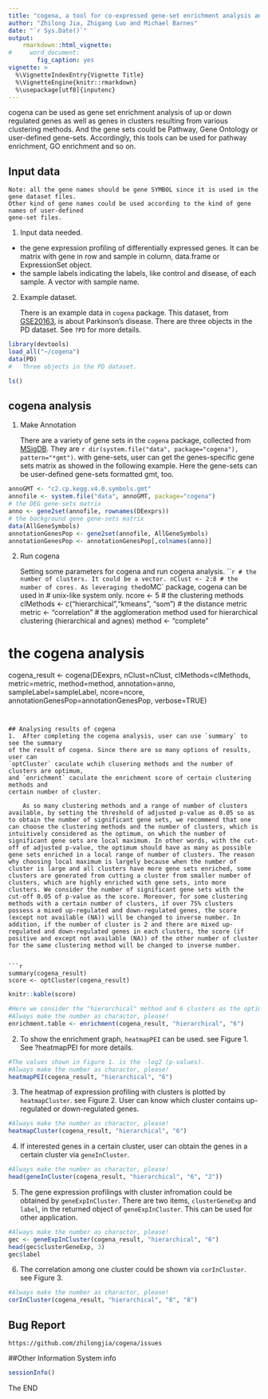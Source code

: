 ```yaml
---
title: "cogena, a tool for co-expressed gene-set enrichment analysis and visualization"
author: "Zhilong Jia, Zhigang Luo and Michael Barnes"
date: "`r Sys.Date()`"
output:
    rmarkdown::html_vignette:
#     word_document:
        fig_caption: yes
vignette: >
  %\VignetteIndexEntry{Vignette Title}
  %\VignetteEngine{knitr::rmarkdown}
  %\usepackage[utf8]{inputenc}
---
```


cogena can be used as gene set enrichment analysis of up or down regulated 
genes as well as genes in clusters resulting from various clustering methods. 
And the gene sets could be Pathway, Gene Ontology or user-defined gene-sets. 
Accordingly, this tools can be used for pathway enrichment, GO enrichment 
and so on.  

## Input data
    Note: all the gene names should be gene SYMBOL since it is used in the gene dataset files.
    Other kind of gene names could be used according to the kind of gene names of user-defined
    gene-set files.

1. Input data needed.

- the gene expression profiling of differentially expressed genes. It can be 
matrix with gene in row and sample in column, data.frame or ExpressionSet object.
- the sample labels indicating the labels, like control and disease, of each 
sample. A vector with sample name.

2. Example dataset.

    There is an example data in `cogena` package. This dataset, from [GSE20163](http://www.ncbi.nlm.nih.gov/geo/query/acc.cgi?acc=GSE20163), is about Parkinson's disease. 
    There are three objects in the PD dataset. See `?PD` for more details.

```r
library(devtools)
load_all("~/cogena")
data(PD)
#   Three objects in the PD dataset.
```
```r
ls()
```

## cogena analysis

1.  Make Annotation

    There are a variety of gene sets in the `cogena` package, collected from 
    [MSigDB](http://www.broadinstitute.org/gsea/msigdb/index.jsp). They are `r dir(system.file("data", package="cogena"), pattern="*gmt")`. with gene-sets, user can get the genes-specific gene
    sets matrix as showed in the following example. Here the gene-sets can be user-defined
    gene-sets formatted gmt, too.
    
```r
annoGMT <- "c2.cp.kegg.v4.0.symbols.gmt"
annofile <- system.file("data", annoGMT, package="cogena")
# the DEG gene-sets matrix
anno <- gene2set(annofile, rownames(DEexprs))
# the background gene gene-sets matrix
data(AllGeneSymbols)
annotationGenesPop <- gene2set(annofile, AllGeneSymbols)
annotationGenesPop <- annotationGenesPop[,colnames(anno)]
```

    
2. Run cogena

    Setting some parameters for cogena and run cogena analysis.
```r
# the number of clusters. It could be a vector.
nClust <- 2:8
# the number of cores. As leveraging the `doMC` package, cogena can be used in
# unix-like system only.
ncore <- 5
# the clustering methods
clMethods <- c("hierarchical","kmeans", "som")
# the distance metric
metric <- "correlation"
# the agglomeration method used for hierarchical clustering (hierarchical and agnes)
method <- "complete"

# the cogena analysis
cogena_result <- cogena(DEexprs, nClust=nClust, clMethods=clMethods, metric=metric,
                      method=method,  annotation=anno, sampleLabel=sampleLabel, 
                      ncore=ncore, annotationGenesPop=annotationGenesPop, verbose=TRUE)
```


## Analysing results of cogena
1.  After completing the cogena analysis, user can use `summary` to see the summary 
of the result of cogena. Since there are so many options of results, user can 
`optCluster` caculate wchih clusering methods and the number of clusters are optimum, 
and `enrichment` caculate the enrichment score of certain clustering methods and 
certain number of cluster.

    As so many clustering methods and a range of number of clusters available, by setting the threshold of adjusted p-value as 0.05 so as to obtain the number of significant gene sets, we recommend that one can choose the clustering methods and the number of clusters, which is intuitively considered as the optimum, on which the number of significant gene sets are local maximum. In other words, with the cut-off of adjusted p-value, the optimum should have as many as possible gene sets enriched in a local range of number of clusters. The reason why choosing local maximum is largely because when the number of cluster is large and all clusters have more gene sets enriched, some clusters are generated from cutting a cluster from smaller number of clusters, which are highly enriched with gene sets, into more clusters. We consider the number of significant gene sets with the cut-off 0.05 of p-value as the score. Moreover, for some clustering methods with a certain number of clusters, if over 75% clusters possess a mixed up-regulated and down-regulated genes, the score (except not available (NA)) will be changed to inverse number. In addition, if the number of cluster is 2 and there are mixed up-regulated and down-regulated genes in each clusters, the score (if positive and except not available (NA)) of the other number of cluster for the same clustering method will be changed to inverse number.
    

```r
summary(cogena_result)
score <- optCluster(cogena_result)
```

```r
knitr::kable(score)
```

```r
#Here we consider the "hierarchical" method and 6 clusters as the optimum.
#Always make the number as charactor, please!
enrichment.table <- enrichment(cogena_result, "hierarchical", "6")
```

2.  To show the enrichment graph, `heatmapPEI` can be used. see Figure 1. 
See ?heatmapPEI for more details.

```r
#The values shown in Figure 1. is the -log2 (p-values).
#Always make the number as charactor, please!
heatmapPEI(cogena_result, "hierarchical", "6")
```

3.  The heatmap of expression profiling with clusters is plotted by `heatmapCluster`. see Figure 2.
User can know which cluster contains up-regulated or down-regulated genes.
```r
#Always make the number as charactor, please!
heatmapCluster(cogena_result, "hierarchical", "6")
```

4.  If interested genes in a certain cluster, user can obtain the genes in a certain
cluster via `geneInCluster`.
```r
#Always make the number as charactor, please!
head(geneInCluster(cogena_result, "hierarchical", "6", "2"))
```

5.  The gene expression profilings with cluster infromation could be obtained by `geneExpInCluster`. There are two items, `clusterGeneExp` and `label`, in the returned object of `geneExpInCluster`. This can be used for other application.
```r
#Always make the number as charactor, please!
gec <- geneExpInCluster(cogena_result, "hierarchical", "6")
head(gec$clusterGeneExp, 3)
gec$label
```

6. The correlation among one cluster could be shown via `corInCluster`. see Figure 3.
```r
#Always make the number as charactor, please!
corInCluster(cogena_result, "hierarchical", "8", "8")
```

## Bug Report
    https://github.com/zhilongjia/cogena/issues



##Other Information
System info
```r
sessionInfo()
```
The END